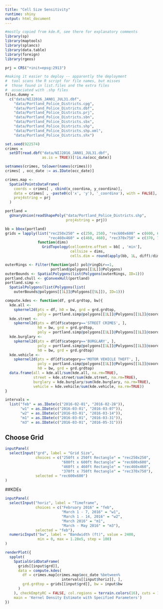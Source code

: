 ```yaml
---
title: "Cell Size Sensitivity"
runtime: shiny
output: html_document
---
```


```r
#mostly copied from kde.R, see there for explanatory comments
library(sp)
library(maptools)
library(splancs)
library(data.table)
library(foreign)
library(rgeos)

prj = CRS("+init=epsg:2913")

#making it easier to deploy -- apparently the deployment
#  tool scans the R script for file names, but misses
#  those found in list.files and the extra files
#  associated with .shp files
files.dummy = 
  c("data/NIJ2016_JAN01_JUL31.dbf",
    "data/Portland_Police_Districts.cpg",
    "data/Portland_Police_Districts.dbf", 
    "data/Portland_Police_Districts.prj", 
    "data/Portland_Police_Districts.sbn",
    "data/Portland_Police_Districts.sbx", 
    "data/Portland_Police_Districts.shp", 
    "data/Portland_Police_Districts.shp.xml",
    "data/Portland_Police_Districts.shx")

set.seed(922574)
crimes = 
  setDT(read.dbf("data/NIJ2016_JAN01_JUL31.dbf", 
                 as.is = TRUE))[!is.na(occ_date)]

setnames(crimes, tolower(names(crimes)))
crimes[ , occ_date := as.IDate(occ_date)]

crimes.map <-
  SpatialPointsDataFrame(
    coords = crimes[ , cbind(x_coordina, y_coordina)],
    data = crimes[ , -paste0(c('x', 'y'), '_coordina'), with = FALSE],
    proj4string = prj
  )

portland = 
  gUnaryUnion(readShapePoly("data/Portland_Police_Districts.shp",
                            proj4string = prj))

bb = bbox(portland)
grids = lapply(list("rec250x250" = c(250, 250), "rec600x600" = c(600, 600), 
                    "rec460x460" = c(460, 460), "rec370x750" = c(370, 750)),
               function(dims) 
                 GridTopology(cellcentre.offset = bb[ , 'min'],
                              cellsize = dims,
                              cells.dim = round(apply(bb, 1L, diff)/dims)))

outerRings <- Filter(function(pol) pol@ringDir==1, 
                     portland@polygons[[1L]]@Polygons)
outerBounds <- SpatialPolygons(list(Polygons(outerRings, ID=1)))
portland.chull <- gConvexHull(portland)
portland.simp <- 
  SpatialPolygons(list(Polygons(list(
    outerBounds@polygons[[1L]]@Polygons[[5L]]), ID=1)))

compute.kdes <- function(df, grd.grdtop, bw){
  kde.all <- 
    spkernel2d(pts = df, h0 = bw, grd = grd.grdtop,
               poly = portland.simp@polygons[[1L]]@Polygons[[1L]]@coords)
  kde.street <-
    spkernel2d(pts = df[df$category=='STREET CRIMES', ],
               h0 = bw, grd = grd.grdtop,
               poly = portland.simp@polygons[[1L]]@Polygons[[1L]]@coords)
  kde.burglary <- 
    spkernel2d(pts = df[df$category=='BURGLARY', ], 
               poly = portland.simp@polygons[[1L]]@Polygons[[1L]]@coords, 
               h0 = bw, grd = grd.grdtop)
  kde.vehicle <- 
    spkernel2d(pts = df[df$category=='MOTOR VEHICLE THEFT', ], 
               poly = portland.simp@polygons[[1L]]@Polygons[[1L]]@coords, 
               h0 = bw, grd = grd.grdtop)
  data.frame(all = kde.all/sum(kde.all, na.rm=TRUE), 
             street = kde.street/sum(kde.street, na.rm=TRUE), 
             burglary = kde.burglary/sum(kde.burglary, na.rm=TRUE), 
             vehicle = kde.vehicle/sum(kde.vehicle, na.rm=TRUE))
}

intervals = 
  list("feb" = as.IDate(c("2016-02-01", "2016-02-28")),
       "w1" = as.IDate(c("2016-03-01", "2016-03-07")),
       "w2" = as.IDate(c("2016-03-01", "2016-03-14")),
       "m1" = as.IDate(c("2016-03-01", "2016-03-31")),
       "m3" = as.IDate(c("2016-03-01", "2016-05-31")))
```

## Choose Grid

```r
inputPanel(
  selectInput("grd", label = "Grid Size",
              choices = c("250ft x 250ft Rectangle" = "rec250x250",
                          "600ft x 600ft Rectangle" = "rec600x600",
                          "460ft x 460ft Rectangle" = "rec460x460",
                          "370ft x 750ft Rectangle" = "rec370x750"),
              selected = "rec600x600")
)
```

##KDEs

```r
inputPanel(
  selectInput("horiz", label = "Timeframe",
              choices = c("February 2016" = "feb",
                          "March 1 - 7, 2016" = "w1",
                          "March 1 - 14, 2016" = "w2",
                          "March 2016" = "m1",
                          "March - May 2016" = "m3"),
              selected = "feb"),
  numericInput("bw", label = "Bandwidth (ft)", value = 2400,
               min = 0, max = 1.28e5, step = 100)
)

renderPlot({
  spplot(
    SpatialGridDataFrame(
      grids[[input$grd]], 
      data = compute.kdes(
        df = crimes.map[crimes.map$occ_date %between% 
                          intervals[[input$horiz]], ],
        grd.grdtop = grids[[input$grd]], bw = input$bw
      )
    ), checkEmptyRC = FALSE, col.regions = terrain.colors(16), cuts = 15,
    main = 'Kernel Density Estimate with Specified Parameters')
})
```
